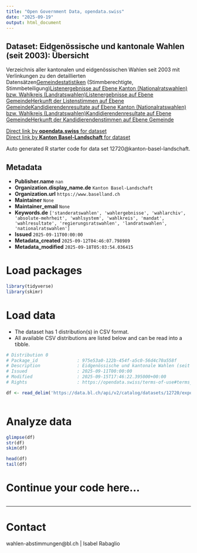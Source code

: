 ```yaml
---
title: "Open Government Data, opendata.swiss"
date: "2025-09-19"
output: html_document
---
```


## Dataset: Eidgenössische und kantonale Wahlen (seit 2003): Übersicht

Verzeichnis aller kantonalen und eidgenössischen Wahlen seit 2003 mit Verlinkungen zu den detaillierten Datensätzen[Gemeindestatistiken](https://data.bl.ch/explore/dataset/12730) (Stimmberechtigte, Stimmbeteiligung)[Listenergebnisse auf Ebene Kanton (Nationalratswahlen) bzw. Wahlkreis (Landratswahlen)](https://data.bl.ch/explore/dataset/12740)[Listenergebnisse auf Ebene Gemeinde](https://data.bl.ch/explore/dataset/12750)[Herkunft der Listenstimmen auf Ebene Gemeinde](https://data.bl.ch/explore/dataset/12760)[Kandidierendenresultate auf Ebene Kanton (Nationalratswahlen) bzw. Wahlkreis (Landratswahlen)](https://data.bl.ch/explore/dataset/12770)[Kandidierendenresultate auf Ebene Gemeinde](https://data.bl.ch/explore/dataset/12780)[Herkunft der Kandidierendenstimmen auf Ebene Gemeinde](https://data.bl.ch/explore/dataset/12790)

[Direct link by **opendata.swiss** for dataset](https://opendata.swiss/de/dataset/eidgenossische-und-kantonale-wahlen-seit-2003-ubersicht)<br>
[Direct link by **Kanton Basel-Landschaft** for dataset](https://data.bl.ch/explore/dataset/12720/)

Auto generated R starter code for data set 12720@kanton-basel-landschaft.

## Metadata

- **Publisher.name** `nan`
- **Organization.display_name.de** `Kanton Basel-Landschaft`
- **Organization.url** `https://www.baselland.ch`
- **Maintainer** `None`
- **Maintainer_email** `None`
- **Keywords.de** `['standeratswahlen', 'wahlergebnisse', 'wahlarchiv', 'absolute-mehrheit', 'wahlsystem', 'wahlkreis', 'mandat', 'wahlresultate', 'regierungsratswahlen', 'landratswahlen', 'nationalratswahlen']`
- **Issued** `2025-09-11T00:00:00`
- **Metadata_created** `2025-09-12T04:46:07.798989`
- **Metadata_modified** `2025-09-18T05:03:54.036415`


# Load packages

```r

library(tidyverse)
library(skimr)

```

# Load data

-   The dataset has 1 distribution(s) in CSV format.
-   All available CSV distributions are listed below and can be read into a tibble.

```r

# Distribution 0
# Package_id               : 975e53a0-122b-454f-a5c0-56d4c70a558f
# Description              : Eidgenössische und kantonale Wahlen (seit 2003): Übersicht (csv)
# Issued                   : 2025-09-11T00:00:00
# Modified                 : 2025-09-15T17:46:22.395000+00:00
# Rights                   : https://opendata.swiss/terms-of-use#terms_by

df <- read_delim('https://data.bl.ch/api/v2/catalog/datasets/12720/exports/csv?use_labels=true')



```

# Analyze data

```r

glimpse(df)
str(df)
skim(df)

head(df)
tail(df)

```

# Continue your code here...

```r

```

------------------------------------------------------------------------

# Contact

wahlen-abstimmungen@bl.ch | Isabel Rabaglio
